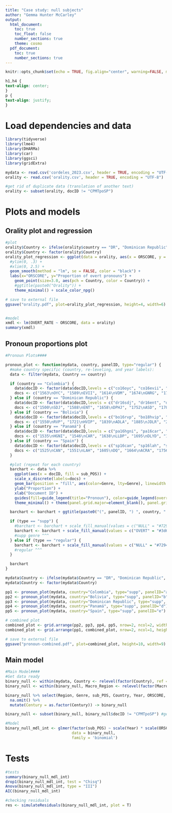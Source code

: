 ---
title: "Case study: null subjects"
author: "Gemma Hunter McCarley"
output:
  html_document:
    toc: true
    toc_float: false
    number_sections: true
    theme: cosmo
  pdf_document:
    toc: true
    number_sections: true
---

```{r setup, include=FALSE}
knitr::opts_chunk$set(echo = TRUE, fig.align="center", warning=FALSE, message=FALSE)
```
```{css, echo=FALSE}
h1,h4 {
text-align: center;
}
p {
text-align: justify; 
}
```

# Load dependencies and data

```{r}
library(tidyverse)
library(lme4)
library(DHARMa)
library(car)
library(ggsci)
library(gridExtra)

mydata <- read.csv('cordeles_2023.csv', header = TRUE, encoding = "UTF-8")
orality <- read.csv('orality.csv', header = TRUE, encoding = "UTF-8")

#get rid of duplicate data (translation of another text)
orality <- subset(orality, docID != "CPMTpoSP") 
```


# Plots and models

## Orality plot and regression

```{r}
#plot
orality$Country <- ifelse(orality$country == "DR", "Dominican Republic", orality$country)
orality$Country <- factor(orality$Country)
orality_plot_regression <- ggplot(data = orality, aes(x = ORSCORE, y = OVERT_RATE)) + 
  #ylim(0, .3) +
  #xlim(0, 2.5) +
  geom_smooth(method = "lm", se = FALSE, color = "black") +
  labs(x="ORSCORE", y="Proportion of overt pronouns") + 
	geom_point(size=3.0, aes(pch = Country, color = Country)) + 
	#ggtitle(paste0("Orality")) + 
	theme_minimal() + scale_color_npg()

# save to external file
ggsave("orality.pdf", plot=orality_plot_regression, height=4, width=6)


#model
xmdl <- lm(OVERT_RATE ~ ORSCORE, data = orality)
summary(xmdl)
```

## Pronoun proportions plot

```{r}
#Pronoun Plots####

pronoun_plot <- function(mydata, country, panelID, type="regular") {
  #make country specific (country, re-leveling, and year labels):
  data <- filter(mydata, Country == country)

  if (country == "Colombia") {
    data$docID <- factor(data$docID,levels = c("co16oyc", "co16evii", "co17vdm", "co17gnrg", "co18gsfb", "co18ppym", "co19ihdc", "co19syl", "CPMTpr", "CPMTpoOG", "CPMTpoSP", "CPMTpl"))
    docs <- c("1563\nOYC", "1589\nEVII", "1614\nVDM", "1674\nGNRG", "1787\nGSFB", "1792\nPPYM", "1844\nIHDC", "1882\nSYL", "1877\nPR", "1877\nPOog", "1877\nPOsp", "1880\nPL")
  } else if (country == "Dominican Republic") {
    data$docID <- factor(data$docID,levels = c("dr16sdj", "dr16ent", "dr17dphj", "dr18asd", "dr18livie", "dr19ald", "dr19gal"))
    docs <- c("1500\nSDJ", "1588\nENT", "1658\nDPHJ", "1752\nASD", "1785\nLIVIE", "1857\nALD", "1886\nGAL")
  } else if (country == "Bolivia") {
    data$docID <- factor(data$docID,levels = c("bo16rvp", "bo18hvip", "bo19adla", "bo19jdlr", "bo21iia"))
    docs <- c("1550\nRVP", "1721\nHVIP", "1839\nADLA", "1885\nJDLR", "2010\nIIA")
  } else if (country == "Panamá") {
    data$docID <- factor(data$docID,levels = c("pa16hgni", "pa16car", "pa17lldp", "pa17dlyd", "pa19mpe", "pa19hs"))
    docs <- c("1535\nHGNI", "1546\nCAR", "1638\nLLDP", "1695\nDLYD", "1872\nMPE", "1875\nHS")
  } else if (country == "Spain") {
    data$docID <- factor(data$docID,levels = c("sp16can", "sp16lah", "sp17dq", "sp17acra", "sp18arjd", "sp18eau", "sp19qdev", "sp19cpc"))
    docs <- c("1525\nCAN", "1551\nLAH", "1605\nDQ", "1664\nACRA", "1756\nARJD", "1786\nEAU", "1836\nQDEV", "1885\nCPC")
  }

  #plot (repeat for each country)
  barchart <- data %>% 
    ggplot(aes(x = docID, fill = sub_POS)) +
    scale_x_discrete(labels=docs) +
    geom_bar(position = "fill", aes(color=Genre, lty=Genre), linewidth = .6) +
    ylab("Proportion") +
    xlab("Document ID") +
    guides(fill=guide_legend(title="Pronoun"), color=guide_legend(override.aes=list(fill=NA), title="Genre")) +
    theme_minimal() + theme(panel.grid.major=element_blank(), panel.grid.minor=element_blank())

  barchart <- barchart + ggtitle(paste0("(", panelID, ") ", country, " (n = ", nrow(data), ")"))

  if (type == "supp") {
    #barchart <- barchart + scale_fill_manual(values = c("NULL" = "#7294D4", "OVERT" = "#C6CDF7")) + scale_color_manual(values = c("DOC" = "black", "LIT" = "white", "SUPP" = "gold")) + theme(axis.text.x = element_text(size = 9, color = "black"))
    barchart <- barchart + scale_fill_manual(values = c("OVERT" = "#3d62a6", "NULL" = "#dfe2f7")) + scale_color_manual(values = c("DOC" = "black", "LIT" = "black", "SUPP" = "black")) + theme(axis.text.x = element_text(size = 10, color = "black"), axis.text.y=element_text(color="black"))
    #supp genre ^^^
  } else if (type == "regular") {
    barchart <- barchart + scale_fill_manual(values = c("NULL" = "#7294D4", "OVERT" = "#C6CDF7")) + scale_color_manual(values = c("DOC" = "black", "LIT" = "white")) + theme(axis.text.x = element_text(size = 10, color = "black"), axis.text.y=element_text(color="black"))
    #regular ^^^
  }

  barchart
}

mydata$Country <- ifelse(mydata$Country == "DR", "Dominican Republic", mydata$Country)
mydata$Country <- factor(mydata$Country)

pp1 <- pronoun_plot(mydata, country="Colombia", type="supp", panelID="a")
pp2 <- pronoun_plot(mydata, country="Bolivia", type="supp", panelID="b")
pp3 <- pronoun_plot(mydata, country="Dominican Republic", type="supp", panelID="c")
pp4 <- pronoun_plot(mydata, country="Panamá", type="supp", panelID="d")
pp5 <- pronoun_plot(mydata, country="Spain", type="supp", panelID="e")

# combined plot
combined_plot <- grid.arrange(pp2, pp3, pp4, pp5, nrow=2, ncol=2, widths=c(0.85, 1.0))
combined_plot <- grid.arrange(pp1, combined_plot, nrow=2, ncol=1, heights=c(1.1,2))

# save to external file
ggsave("pronoun-combined.pdf", plot=combined_plot, height=10, width=9)
```

## Main model

```{r}
#Main Model####
#Get data ready
binary_null <- within(mydata, Country <- relevel(factor(Country), ref = "Spain")) #make Spain the reference level for Country
binary_null <- within(binary_null, Macro_Region <- relevel(factor(Macro_Region), ref = "Spain")) #make Spain the reference level for Macro_Region

binary_null %>% select(Region, Genre, sub_POS, Country, Year, ORSCORE, docID, Century, Macro_Region) %>% 
  na.omit() %>% 
  mutate(Century = as.factor(Century)) -> binary_null

binary_null <- subset(binary_null, binary_null$docID != "CPMTpoSP") #get rid of duplicate data (translation of another text)

#Model
binary_null_mdl_int <- glmer(factor(sub_POS) ~ scale(Year) * scale(ORSCORE) + Macro_Region + (1|docID), 
                             data = binary_null, 
                             family = 'binomial')
```


# Tests

```{r}
#tests
summary(binary_null_mdl_int)
drop1(binary_null_mdl_int, test = "Chisq")
Anova(binary_null_mdl_int, type = "III")
AIC(binary_null_mdl_int)

#checking residuals
res <- simulateResiduals(binary_null_mdl_int, plot = T)
```
